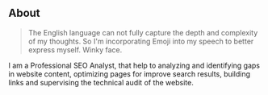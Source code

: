 ## About

> The English language can not fully capture the depth and complexity of my thoughts. So I'm incorporating Emoji into my speech to better express myself. Winky face.

I am a Professional SEO Analyst, that help to analyzing and identifying gaps in website content, optimizing pages for improve search results, building links and supervising the technical audit of the website.
